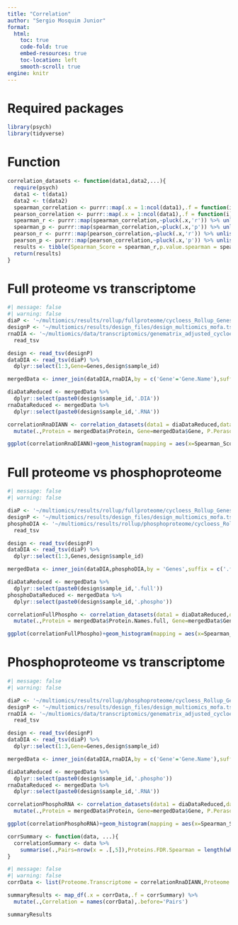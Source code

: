 ```yaml
---
title: "Correlation"
author: "Sergio Mosquim Junior"
format:
  html:
    toc: true
    code-fold: true
    embed-resources: true
    toc-location: left
    smooth-scroll: true
engine: knitr
---
```

# Required packages
```r
library(psych)
library(tidyverse)
```

# Function
```r
correlation_datasets <- function(data1,data2,...){
  require(psych)
  data1 <- t(data1)
  data2 <- t(data2)
  spearman_correlation <- purrr::map(.x = 1:ncol(data1),.f = function(i) corr.test(data1[,i],data2[,i],method='spearman',ci=FALSE,adjust = 'none'))
  pearson_correlation <- purrr::map(.x = 1:ncol(data1),.f = function(i) corr.test(data1[,i],data2[,i],method='pearson',ci=FALSE,adjust = 'none'))
  spearman_r <- purrr::map(spearman_correlation,~pluck(.x,'r')) %>% unlist(.)
  spearman_p <- purrr::map(spearman_correlation,~pluck(.x,'p')) %>% unlist(.)
  pearson_r <- purrr::map(pearson_correlation,~pluck(.x,'r')) %>% unlist(.)
  pearson_p <- purrr::map(pearson_correlation,~pluck(.x,'p')) %>% unlist(.)
  results <- tibble(Spearman_Score = spearman_r,p.value.spearman = spearman_p,Pearson_Score = pearson_r,p.value.pearson = pearson_p)
  return(results)
}
```

# Full proteome vs transcriptome
```r
#| message: false
#| warning: false
diaP <- '~/multiomics/results/rollup/fullproteome/cycloess_Rollup_Genes.tsv'
designP <- '~/multiomics/results/design_files/design_multiomics_mofa.tsv'
rnaDIA <- '~/multiomics/data/transcriptomics/genematrix_adjusted_cycloess.tsv' %>% 
  read_tsv

design <- read_tsv(designP)
dataDIA <- read_tsv(diaP) %>% 
  dplyr::select(1:3,Gene=Genes,design$sample_id)

mergedData <- inner_join(dataDIA,rnaDIA,by = c('Gene'='Gene.Name'),suffix = c('.DIA','.RNA'))

diaDataReduced <- mergedData %>% 
  dplyr::select(paste0(design$sample_id,'.DIA'))
rnaDataReduced <- mergedData %>% 
  dplyr::select(paste0(design$sample_id,'.RNA'))

correlationRnaDIANN <- correlation_datasets(data1 = diaDataReduced,data2 = rnaDataReduced) %>% 
  mutate(.,Protein = mergedData$Protein, Gene=mergedData$Gene, P.Perason.Adj=p.adjust(p.value.pearson,method = 'fdr'),P.Spearman.Adj=p.adjust(p.value.spearman,method = 'fdr'))

ggplot(correlationRnaDIANN)+geom_histogram(mapping = aes(x=Spearman_Score,fill=P.Spearman.Adj<=0.05))+geom_vline(xintercept = median(x =correlationRnaDIANN$Spearman_Score,na.rm = TRUE))
```

# Full proteome vs phosphoproteome
```r
#| message: false
#| warning: false

diaP <- '~/multiomics/results/rollup/fullproteome/cycloess_Rollup_Genes.tsv'
designP <- '~/multiomics/results/design_files/design_multiomics_mofa.tsv'
phosphoDIA <- '~/multiomics/results/rollup/phosphoproteome/cycloess_Rollup_Genes.tsv' %>% 
  read_tsv

design <- read_tsv(designP)
dataDIA <- read_tsv(diaP) %>% 
  dplyr::select(1:3,Genes,design$sample_id)

mergedData <- inner_join(dataDIA,phosphoDIA,by = 'Genes',suffix = c('.full','.phospho'))

diaDataReduced <- mergedData %>% 
  dplyr::select(paste0(design$sample_id,'.full'))
phosphoDataReduced <- mergedData %>% 
  dplyr::select(paste0(design$sample_id,'.phospho'))

correlationFullPhospho <- correlation_datasets(data1 = diaDataReduced,data2 = phosphoDataReduced) %>% 
  mutate(.,Protein = mergedData$Protein.Names.full, Gene=mergedData$Genes, P.Perason.Adj=p.adjust(p.value.pearson,method = 'fdr'),P.Spearman.Adj=p.adjust(p.value.spearman,method = 'fdr'))

ggplot(correlationFullPhospho)+geom_histogram(mapping = aes(x=Spearman_Score,fill=P.Spearman.Adj<=0.05))+geom_vline(xintercept = median(x =correlationFullPhospho$Spearman_Score,na.rm = TRUE))
```

# Phosphoproteome vs transcriptome
```r
#| message: false
#| warning: false

diaP <- '~/multiomics/results/rollup/phosphoproteome/cycloess_Rollup_Genes.tsv'
designP <- '~/multiomics/results/design_files/design_multiomics_mofa.tsv'
rnaDIA <- '~/multiomics/data/transcriptomics/genematrix_adjusted_cycloess.tsv' %>% 
  read_tsv

design <- read_tsv(designP)
dataDIA <- read_tsv(diaP) %>% 
  dplyr::select(1:3,Gene=Genes,design$sample_id)

mergedData <- inner_join(dataDIA,rnaDIA,by = c('Gene'='Gene.Name'),suffix = c('.phospho','.RNA'))

diaDataReduced <- mergedData %>% 
  dplyr::select(paste0(design$sample_id,'.phospho'))
rnaDataReduced <- mergedData %>% 
  dplyr::select(paste0(design$sample_id,'.RNA'))

correlationPhosphoRNA <- correlation_datasets(data1 = diaDataReduced,data2 = rnaDataReduced) %>% 
  mutate(.,Protein = mergedData$Protein, Gene=mergedData$Gene, P.Perason.Adj=p.adjust(p.value.pearson,method = 'fdr'),P.Spearman.Adj=p.adjust(p.value.spearman,method = 'fdr'))

ggplot(correlationPhosphoRNA)+geom_histogram(mapping = aes(x=Spearman_Score,fill=P.Spearman.Adj<=0.05))+geom_vline(xintercept = median(x =correlationPhosphoRNA$Spearman_Score,na.rm = TRUE))
```

```r
corrSummary <- function(data, ...){
  correlationSummary <- data %>% 
    summarise(.,Pairs=nrow(x = .[,5]),Proteins.FDR.Spearman = length(which(P.Spearman.Adj<0.05)),Median.Spearman.Score=median(Spearman_Score,na.rm = T),Proteins.FDR.Pearson = length(which(P.Perason.Adj<0.05)),Median.Pearson.Score=median(Pearson_Score,na.rm = T))
}
```

```r
#| message: false
#| warning: false
corrData <- list(Proteome.Transcriptome = correlationRnaDIANN,Proteome.Phospho = correlationFullPhospho, Phospho.Transcriptome = correlationPhosphoRNA)

summaryResults <- map_df(.x = corrData,.f = corrSummary) %>% 
  mutate(.,Correlation = names(corrData),.before='Pairs')

summaryResults
```

